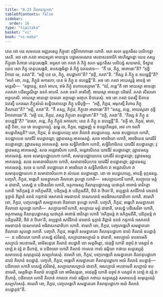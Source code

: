 ```yaml
---
title: "8.23 គិលានវត្ថុកថា"
tableOfContents: false
sidebar:
  order: 16
type: "tipitaka"
basket: "vi"
book: "vi-maha"
---
```



<DynamicBreadcrumb />

<Division number="365" book="vi-maha">

<Paragraph number="1700" book="vi-maha">
តេន ខោ បន សមយេន អញ្ញតរស្ស ភិក្ខុនោ កុច្ឆិវិការាពាធោ ហោតិ. សោ សកេ មុត្តករីសេ បលិបន្នោ សេតិ. អថ ខោ ភគវា អាយស្មតា អានន្ទេន បច្ឆាសមណេន សេនាសនចារិកំ អាហិណ្ឌន្តោ យេន តស្ស ភិក្ខុនោ វិហារោ តេនុបសង្កមិ. អទ្ទសា ខោ ភគវា តំ ភិក្ខុំ សកេ មុត្តករីសេ បលិបន្នំ សយមានំ, ទិស្វាន យេន សោ ភិក្ខុ តេនុបសង្កមិ, ឧបសង្កមិត្វា តំ ភិក្ខុំ ឯតទវោច—  “កឹ តេ, ភិក្ខុ, អាពាធោ”តិ? “កុច្ឆិវិការោ មេ, ភគវា”តិ. “អត្ថិ បន តេ, ភិក្ខុ, ឧបដ្ឋាកោ”តិ? “នត្ថិ, ភគវា”តិ. “កិស្ស តំ ភិក្ខូ ន ឧបដ្ឋេន្តី”តិ? “អហំ ខោ, ភន្តេ, ភិក្ខូនំ អការកោ; តេន មំ ភិក្ខូ ន ឧបដ្ឋេន្តី”តិ. អថ ខោ ភគវា អាយស្មន្តំ អានន្ទំ អាមន្តេសិ—  “គច្ឆានន្ទ, ឧទកំ អាហរ, ឥមំ ភិក្ខុំ នហាបេស្សាមា”តិ. “ឯវំ, ភន្តេ”តិ ខោ អាយស្មា អានន្ទោ ភគវតោ បដិស្សុណិត្វា ឧទកំ អាហរិ. ភគវា ឧទកំ អាសិញ្ចិ. អាយស្មា អានន្ទោ បរិធោវិ. ភគវា សីសតោ អគ្គហេសិ. អាយស្មា អានន្ទោ បាទតោ ឧច្ចារេត្វា មញ្ចកេ និបាតេសុំ.
</Paragraph>

<Paragraph number="1701" book="vi-maha">
អថ ខោ ភគវា ឯតស្មឹ និទានេ ឯតស្មឹ បករណេ ភិក្ខុសំឃំ សន្និបាតាបេត្វា ភិក្ខូ បដិបុច្ឆិ—  “អត្ថិ, ភិក្ខវេ, អមុកស្មឹ វិហារេ ភិក្ខុ គិលានោ”តិ? “អត្ថិ, ភគវា”តិ. “កឹ តស្ស, ភិក្ខវេ, ភិក្ខុនោ អាពាធោ”តិ? “តស្ស, ភន្តេ, អាយស្មតោ កុច្ឆិវិការាពាធោ”តិ. “អត្ថិ បន, ភិក្ខវេ, តស្ស ភិក្ខុនោ ឧបដ្ឋាកោ”តិ? “នត្ថិ, ភគវា”តិ. “កិស្ស តំ ភិក្ខូ ន ឧបដ្ឋេន្តី”តិ? “ឯសោ, ភន្តេ, ភិក្ខុ ភិក្ខូនំ អការកោ; តេន តំ ភិក្ខូ ន ឧបដ្ឋេន្តី”តិ.
</Paragraph>

<Paragraph number="1702" book="vi-maha">
“នត្ថិ វោ, ភិក្ខវេ, មាតា, នត្ថិ បិតា, យេ វោ ឧបដ្ឋហេយ្យុំ. តុម្ហេ ចេ, ភិក្ខវេ, អញ្ញមញ្ញំ ន ឧបដ្ឋហិស្សថ, អថ កោ ចរហិ ឧបដ្ឋហិស្សតិ? យោ, ភិក្ខវេ, មំ ឧបដ្ឋហេយ្យ សោ គិលានំ ឧបដ្ឋហេយ្យ. សចេ ឧបជ្ឈាយោ ហោតិ, ឧបជ្ឈាយេន យាវជីវំ ឧបដ្ឋាតព្ពោ; វុដ្ឋានមស្ស អាគមេតព្ពំ. សចេ អាចរិយោ ហោតិ, អាចរិយេន យាវជីវំ ឧបដ្ឋាតព្ពោ; វុដ្ឋានមស្ស អាគមេតព្ពំ. សចេ សទ្ធិវិហារិកោ ហោតិ, សទ្ធិវិហារិកេន យាវជីវំ ឧបដ្ឋាតព្ពោ; វុដ្ឋានមស្ស អាគមេតព្ពំ. សចេ អន្តេវាសិកោ ហោតិ, អន្តេវាសិកេន យាវជីវំ ឧបដ្ឋាតព្ពោ; វុដ្ឋានមស្ស អាគមេតព្ពំ. សចេ សមានុបជ្ឈាយកោ ហោតិ, សមានុបជ្ឈាយកេន យាវជីវំ ឧបដ្ឋាតព្ពោ; វុដ្ឋានមស្ស អាគមេតព្ពំ. សចេ សមានាចរិយកោ ហោតិ, សមានាចរិយកេន យាវជីវំ ឧបដ្ឋាតព្ពោ; វុដ្ឋានមស្ស អាគមេតព្ពំ. សចេ ន ហោតិ ឧបជ្ឈាយោ វា អាចរិយោ វា សទ្ធិវិហារិកោ វា អន្តេវាសិកោ វា សមានុបជ្ឈាយកោ វា សមានាចរិយកោ វា សំឃេន ឧបដ្ឋាតព្ពោ. នោ ចេ ឧបដ្ឋហេយ្យ, អាបត្តិ ទុក្កដស្ស.
</Paragraph>

</Division>
<Division number="366" book="vi-maha">

<Paragraph number="1703" book="vi-maha">
បញ្ចហិ, ភិក្ខវេ, អង្គេហិ សមន្នាគតោ គិលានោ ទូបដ្ឋោ ហោតិ—  អសប្បាយការី ហោតិ, សប្បាយេ មត្តំ ន ជានាតិ, ភេសជ្ជំ ន បដិសេវិតា ហោតិ, អត្ថកាមស្ស គិលានុបដ្ឋាកស្ស យថាភូតំ អាពាធំ នាវិកត្តា ហោតិ ‘អភិក្កមន្តំ វា អភិក្កមតីតិ, បដិក្កមន្តំ វា បដិក្កមតីតិ, ឋិតំ វា ឋិតោ’តិ, ឧប្បន្នានំ សារីរិកានំ វេទនានំ ទុក្ខានំ តិព្ពានំ ខរានំ កដុកានំ អសាតានំ អមនាបានំ បាណហរានំ អនធិវាសកជាតិកោ ហោតិ. ឥមេហិ ខោ, ភិក្ខវេ, បញ្ចហង្គេហិ សមន្នាគតោ គិលានោ ទូបដ្ឋោ ហោតិ.
</Paragraph>

<Paragraph number="1704" book="vi-maha">
បញ្ចហិ, ភិក្ខវេ, អង្គេហិ សមន្នាគតោ គិលានោ សូបដ្ឋោ ហោតិ—  សប្បាយការី ហោតិ, សប្បាយេ មត្តំ ជានាតិ, ភេសជ្ជំ បដិសេវិតា ហោតិ, អត្ថកាមស្ស គិលានុបដ្ឋាកស្ស យថាភូតំ អាពាធំ អាវិកត្តា ហោតិ ‘អភិក្កមន្តំ វា អភិក្កមតីតិ, បដិក្កមន្តំ វា បដិក្កមតីតិ, ឋិតំ វា ឋិតោ’តិ, ឧប្បន្នានំ សារីរិកានំ វេទនានំ ទុក្ខានំ តិព្ពានំ ខរានំ កដុកានំ អសាតានំ អមនាបានំ បាណហរានំ អធិវាសកជាតិកោ ហោតិ. ឥមេហិ ខោ, ភិក្ខវេ, បញ្ចហង្គេហិ សមន្នាគតោ គិលានោ សូបដ្ឋោ ហោតិ.
</Paragraph>

<Paragraph number="1705" book="vi-maha">
បញ្ចហិ, ភិក្ខវេ, អង្គេហិ សមន្នាគតោ គិលានុបដ្ឋាកោ នាលំ គិលានំ ឧបដ្ឋាតុំ—  ន បដិពលោ ហោតិ ភេសជ្ជំ សំវិធាតុំ, សប្បាយាសប្បាយំ ន ជានាតិ, អសប្បាយំ ឧបនាមេតិ សប្បាយំ អបនាមេតិ, អាមិសន្តរោ គិលានំ ឧបដ្ឋាតិ នោ មេត្តចិត្តោ, ជេគុច្ឆី ហោតិ ឧច្ចារំ វា បស្សាវំ វា ខេឡំ វា វន្តំ វា នីហាតុំ, ន បដិពលោ ហោតិ គិលានំ កាលេន កាលំ ធម្មិយា កថាយ សន្ទស្សេតុំ សមាទបេតុំ សមុត្តេជេតុំ សម្បហំសេតុំ. ឥមេហិ ខោ, ភិក្ខវេ, បញ្ចហង្គេហិ សមន្នាគតោ គិលានុបដ្ឋាកោ នាលំ គិលានំ ឧបដ្ឋាតុំ.
</Paragraph>

<Paragraph number="1706" book="vi-maha">
បញ្ចហិ, ភិក្ខវេ, អង្គេហិ សមន្នាគតោ គិលានុបដ្ឋាកោ អលំ គិលានំ ឧបដ្ឋាតុំ—  បដិពលោ ហោតិ ភេសជ្ជំ សំវិធាតុំ, សប្បាយាសប្បាយំ ជានាតិ, អសប្បាយំ អបនាមេតិ សប្បាយំ ឧបនាមេតិ, មេត្តចិត្តោ គិលានំ ឧបដ្ឋាតិ នោ អាមិសន្តរោ, អជេគុច្ឆី ហោតិ ឧច្ចារំ វា បស្សាវំ វា ខេឡំ វា វន្តំ វា នីហាតុំ, បដិពលោ ហោតិ គិលានំ កាលេន កាលំ ធម្មិយា កថាយ សន្ទស្សេតុំ សមាទបេតុំ សមុត្តេជេតុំ សម្បហំសេតុំ. ឥមេហិ ខោ, ភិក្ខវេ, បញ្ចហង្គេហិ សមន្នាគតោ គិលានុបដ្ឋាកោ អលំ គិលានំ ឧបដ្ឋាតុន៑”តិ.
</Paragraph>
</Division>